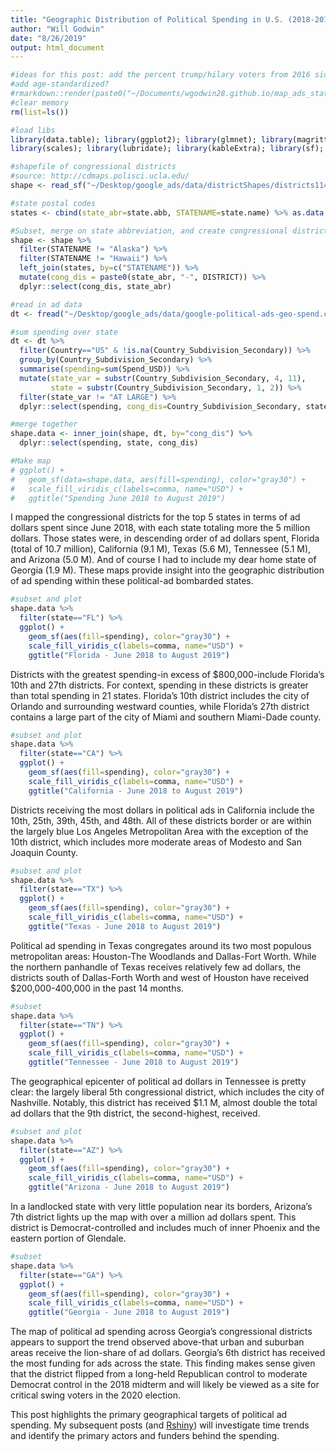 ```yaml
---
title: "Geographic Distribution of Political Spending in U.S. (2018-2019) Part 2"
author: "Will Godwin"
date: "8/26/2019"
output: html_document
---
```


```r
#ideas for this post: add the percent trump/hilary voters from 2016 side by side...
#add age-standardized?
#rmarkdown::render(paste0("~/Documents/wgodwin28.github.io/map_ads_state.Rmd"))
#clear memory
rm(list=ls())

#load libs
library(data.table); library(ggplot2); library(glmnet); library(magrittr); library(tidyverse); 
library(scales); library(lubridate); library(kableExtra); library(sf); library(rgdal); library(rgeos)
```

```r
#shapefile of congressional districts
#source: http://cdmaps.polisci.ucla.edu/
shape <- read_sf("~/Desktop/google_ads/data/districtShapes/districts114.shp")

#state postal codes
states <- cbind(state_abr=state.abb, STATENAME=state.name) %>% as.data.frame()

#Subset, merge on state abbreviation, and create congressional district variable for ad data linkage
shape <- shape %>%
  filter(STATENAME != "Alaska") %>%
  filter(STATENAME != "Hawaii") %>%
  left_join(states, by=c("STATENAME")) %>%
  mutate(cong_dis = paste0(state_abr, "-", DISTRICT)) %>%
  dplyr::select(cong_dis, state_abr)

#read in ad data
dt <- fread("~/Desktop/google_ads/data/google-political-ads-geo-spend.csv")

#sum spending over state
dt <- dt %>%
  filter(Country=="US" & !is.na(Country_Subdivision_Secondary)) %>%
  group_by(Country_Subdivision_Secondary) %>%
  summarise(spending=sum(Spend_USD)) %>%
  mutate(state_var = substr(Country_Subdivision_Secondary, 4, 11), 
         state = substr(Country_Subdivision_Secondary, 1, 2)) %>%
  filter(state_var != "AT LARGE") %>%
  dplyr::select(spending, cong_dis=Country_Subdivision_Secondary, state)

#merge together
shape.data <- inner_join(shape, dt, by="cong_dis") %>%
  dplyr::select(spending, state, cong_dis)
```

```r
#Make map
# ggplot() + 
#   geom_sf(data=shape.data, aes(fill=spending), color="gray30") +
#   scale_fill_viridis_c(labels=comma, name="USD") +
#   ggtitle("Spending June 2018 to August 2019")
```

I mapped the congressional districts for the top 5 states in terms of ad dollars spent since June 2018, with each state totaling more the 5 million dollars. Those states were, in descending order of ad dollars spent, Florida (total of 10.7 million), California (9.1 M), Texas (5.6 M), Tennessee (5.1 M), and Arizona (5.0 M). And of course I had to include my dear home state of Georgia (1.9 M). These maps provide insight into the geographic distribution of ad spending within these political-ad bombarded states.


```r
#subset and plot
shape.data %>%
  filter(state=="FL") %>%
  ggplot() + 
    geom_sf(aes(fill=spending), color="gray30") +
    scale_fill_viridis_c(labels=comma, name="USD") +
    ggtitle("Florida - June 2018 to August 2019")
```

Districts with the greatest spending-in excess of $800,000-include Florida's 10th and 27th districts. For context, spending in these districts is greater than total spending in 21 states. Florida's 10th district includes the city of Orlando and surrounding westward counties, while Florida's 27th district contains a large part of the city of Miami and southern Miami-Dade county.

\vspace{3em}

```r
#subset and plot
shape.data %>%
  filter(state=="CA") %>%
  ggplot() + 
    geom_sf(aes(fill=spending), color="gray30") +
    scale_fill_viridis_c(labels=comma, name="USD") +
    ggtitle("California - June 2018 to August 2019")
```

Districts receiving the most dollars in political ads in California include the 10th, 25th, 39th, 45th, and 48th. All of these districts border or are within the largely blue Los Angeles Metropolitan Area with the exception of the 10th district, which includes more moderate areas of Modesto and San Joaquin County.

\vspace{3em}

```r
#subset and plot
shape.data %>%
  filter(state=="TX") %>%
  ggplot() + 
    geom_sf(aes(fill=spending), color="gray30") +
    scale_fill_viridis_c(labels=comma, name="USD") +
    ggtitle("Texas - June 2018 to August 2019")
```

Political ad spending in Texas congregates around its two most populous metropolitan areas: Houston-The Woodlands and Dallas-Fort Worth. While the northern panhandle of Texas receives relatively few ad dollars, the districts south of Dallas-Forth Worth and west of Houston have received $200,000-400,000 in the past 14 months.

\vspace{3em}

```r
#subset
shape.data %>%
  filter(state=="TN") %>%
  ggplot() + 
    geom_sf(aes(fill=spending), color="gray30") +
    scale_fill_viridis_c(labels=comma, name="USD") +
    ggtitle("Tennessee - June 2018 to August 2019")
```

The geographical epicenter of political ad dollars in Tennessee is pretty clear: the largely liberal 5th congressional district, which includes the city of Nashville. Notably, this district has received $1.1 M, almost double the total ad dollars that the 9th district, the second-highest, received.

\vspace{3em}

```r
#subset and plot
shape.data %>%
  filter(state=="AZ") %>%
  ggplot() + 
    geom_sf(aes(fill=spending), color="gray30") +
    scale_fill_viridis_c(labels=comma, name="USD") +
    ggtitle("Arizona - June 2018 to August 2019")
```

In a landlocked state with very little population near its borders, Arizona's 7th district lights up the map with over a million ad dollars spent. This district is Democrat-controlled and includes much of inner Phoenix and the eastern portion of Glendale.

\vspace{3em}

```r
#subset
shape.data %>%
  filter(state=="GA") %>%
  ggplot() + 
    geom_sf(aes(fill=spending), color="gray30") +
    scale_fill_viridis_c(labels=comma, name="USD") +
    ggtitle("Georgia - June 2018 to August 2019")
```

The map of political ad spending across Georgia's congressional districts appears to support the trend observed above-that urban and suburban areas receive the lion-share of ad dollars. Georgia's 6th district has received the most funding for ads across the state. This finding makes sense given that the district flipped from a long-held Republican control to moderate Democrat control in the 2018 midterm and will likely be viewed as a site for critical swing voters in the 2020 election.

\vspace{2em}

This post highlights the primary geographical targets of political ad spending. My subsequent posts (and [Rshiny](https://wgodwin28.shinyapps.io/shiny)) will investigate time trends and identify the primary actors and funders behind the spending.